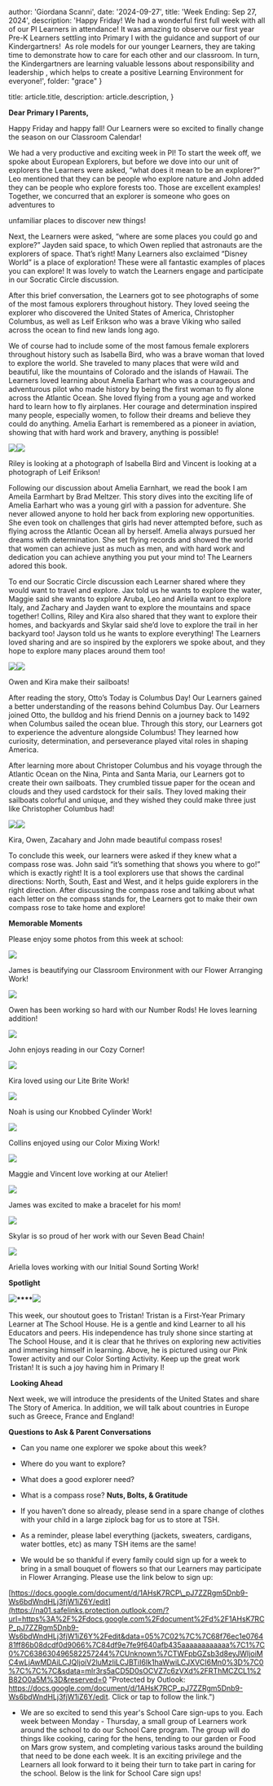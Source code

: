 
  author: 'Giordana Scanni',
  date: '2024-09-27',
  title: 'Week Ending: Sep 27, 2024',
  description:
    'Happy Friday! We had a wonderful first full week with all of our PI Learners in attendance! It was amazing to observe our first year Pre-K Learners settling into Primary I with the guidance and support of our Kindergartners!  As role models for our younger Learners, they are taking time to demonstrate how to care for each other and our classroom. In turn, the Kindergartners are learning valuable lessons about responsibility and leadership , which helps to create a positive Learning Environment for everyone!',
  folder: "grace"
}

  title: article.title,
  description: article.description,
}


**Dear Primary I Parents,**

Happy Friday and happy fall! Our Learners were so excited to finally change the season on our Classroom Calendar!

We had a very productive and exciting week in PI! To start the week off, we spoke about European Explorers, but before we dove into our unit of explorers the Learners were asked, “what does it mean to be an explorer?” Leo mentioned that they can be people who explore nature and John added they can be people who explore forests too. Those are excellent examples! Together, we concurred that an explorer is someone who goes on adventures to

unfamiliar places to discover new things!

Next, the Learners were asked, “where are some places you could go and explore?” Jayden said space, to which Owen replied that astronauts are the explorers of space. That’s right! Many Learners also exclaimed “Disney World” is a place of exploration! These were all fantastic examples of places you can explore! It was lovely to watch the Learners engage and participate in our Socratic Circle discussion.

After this brief conversation, the Learners got to see photographs of some of the most famous explorers throughout history. They loved seeing the explorer who discovered the United States of America, Christopher Columbus, as well as Leif Erikson who was a brave Viking who sailed across the ocean to find new lands long ago.

We of course had to include some of the most famous female explorers throughout history such as Isabella Bird, who was a brave woman that loved to explore the world. She traveled to many places that were wild and beautiful, like the mountains of Colorado and the islands of Hawaii. The Learners loved learning about Amelia Earhart who was a courageous and adventurous pilot who made history by being the first woman to fly alone across the Atlantic Ocean. She loved flying from a young age and worked hard to learn how to fly airplanes. Her courage and determination inspired many people, especially women, to follow their dreams and believe they could do anything. Amelia Earhart is remembered as a pioneer in aviation, showing that with hard work and bravery, anything is possible!

![](https://lh7-rt.googleusercontent.com/docsz/AD_4nXf64Rqnarr2EIsNHtqJhR9adc6_Rhc8kCFBVcvcfT8eU8blrQ1aQIFDMHY760UtgCeodwYtQWcatrZDhIz-WXZzzYH3QU1exk1FxVAOag_9MRizRh-D30KIlgUGyRszUkGnnC1Gv5rqaG1ER4VPYPBQycmj?key=1LCVcCN-aaxWH5bB7JJqwA)![](https://lh7-rt.googleusercontent.com/docsz/AD_4nXfl6pREuDgLxZeUvDs2jw5OtVN7HU-jG5WKr7cZKbjYuGe79Dh2q-qy7DleTDamiDA-uufMx3UH31VjX78rGHWrpcciyIfVdnua8e9GPU4B5CeNtUOcfZeAZzdmamkfxhf3tfQCKiiXDXx2yjp4gXeHsnCQ?key=1LCVcCN-aaxWH5bB7JJqwA)

Riley is looking at a photograph of Isabella Bird and Vincent is looking at a photograph of Leif Erikson!

Following our discussion about Amelia Earnhart, we read the book I am Ameila Earmhart by Brad Meltzer. This story dives into the exciting life of Amelia Earhart who was a young girl with a passion for adventure. She never allowed anyone to hold her back from exploring new opportunities. She even took on challenges that girls had never attempted before, such as flying across the Atlantic Ocean all by herself. Amelia always pursued her dreams with determination. She set flying records and showed the world that women can achieve just as much as men, and with hard work and dedication you can achieve anything you put your mind to! The Learners adored this book.

To end our Socratic Circle discussion each Learner shared where they would want to travel and explore. Jax told us he wants to explore the water, Maggie said she wants to explore Aruba, Leo and Ariella want to explore Italy, and Zachary and Jayden want to explore the mountains and space together! Collins, Riley and Kira also shared that they want to explore their homes, and backyards and Skylar said she’d love to explore the trail in her backyard too! Jayson told us he wants to explore everything! The Learners loved sharing and are so inspired by the explorers we spoke about, and they hope to explore many places around them too!

![](https://lh7-rt.googleusercontent.com/docsz/AD_4nXf1lIKkwQLkcp21pY-HALaiRj449Af0PvQOOj-d8CXodCJBvDAcBTLdCaaM7eTqIsCcZviuAGLBqyG9eni7D64u9f0ZgQjI_f3F0av9vg05lCMVUQAejxWGLjxHqxwr7koI7JKNMbOF0p9rdk1DATDI2Uo?key=1LCVcCN-aaxWH5bB7JJqwA)![](https://lh7-rt.googleusercontent.com/docsz/AD_4nXcbiwU2Dm3eXn6siPpiE2MkfBflXOeHuH0BTlajnlnTeUuFPHA3Y5zH2ZIn08N6_GdeShajYO4Y7wq3bf6NTm1i78KdRWUK_1DgFweVIC2CZVli7jufjb_c9T5Ir31f7Kd89t2EWwgcHr23TrcWgVx8y0w?key=1LCVcCN-aaxWH5bB7JJqwA)

Owen and Kira make their sailboats!

After reading the story, Otto’s Today is Columbus Day! Our Learners gained a better understanding of the reasons behind Columbus Day. Our Learners joined Otto, the bulldog and his friend Dennis on a journey back to 1492 when Columbus sailed the ocean blue. Through this story, our Learners got to experience the adventure alongside Columbus! They learned how curiosity, determination, and perseverance played vital roles in shaping America.

After learning more about Christoper Columbus and his voyage through the Atlantic Ocean on the Nina, Pinta and Santa Maria, our Learners got to create their own sailboats. They crumbled tissue paper for the ocean and clouds and they used cardstock for their sails. They loved making their sailboats colorful and unique, and they wished they could make three just like Christopher Columbus had!

![](https://lh7-rt.googleusercontent.com/docsz/AD_4nXeIc_dkChmG-ZfId5YxbQHB27sZY8SOgWoJYcC10Sbut4cm2AWv2kzePGKCr-T-bXH9JtnMHsJPeNcNyNFAOIxPnOxL6zsOJ_8HDnhOQ_5mc2d9hA1se1_M1yrPkf77cCv-0VETVQE8Mmc6bTqQBBN84UIQ?key=1LCVcCN-aaxWH5bB7JJqwA)![](https://lh7-rt.googleusercontent.com/docsz/AD_4nXcV5-ySMMi5_mypVcs6_VNOmn5JGnJqRMYbYOCwDbDlLElFKJNzjX8nyjY0OcpfQaYEWM1JpXfqFpiq1ah2elnMOI-Pji4TIHXhQWeBt8sxgxlwJ10ie1MbviSeB9luf35EsILK8GxoNws5WrtFlkK9Evk?key=1LCVcCN-aaxWH5bB7JJqwA)

Kira, Owen, Zacahary and John made beautiful compass roses!

To conclude this week, our learners were asked if they knew what a compass rose was. John said “it’s something that shows you where to go!” which is exactly right! It is a tool explorers use that shows the cardinal directions: North, South, East and West, and it helps guide explorers in the right direction. After discussing the compass rose and talking about what each letter on the compass stands for, the Learners got to make their own compass rose to take home and explore!

**Memorable Moments**

Please enjoy some photos from this week at school:

![](https://lh7-rt.googleusercontent.com/docsz/AD_4nXcUMimFsHYn_gKam_Vm7xD0H3NUyZmyWjBI-OifpAqq7aDp_EcIIXeGrVVJDo1fMV35Lyw1TtZ98TOuiGvVgtaDxj6v-_flK4lU9K3o3hTeIj1hch9Nfo7EpXnkcFamznxdsjGGvsHjLjbLNOKZTthxVTZ-?key=1LCVcCN-aaxWH5bB7JJqwA)

James is beautifying our Classroom Environment with our Flower Arranging Work!

![](https://lh7-rt.googleusercontent.com/docsz/AD_4nXfhfwdcY_PvaSVe7-nnC3bws2LYQD-N5uFGV90t2se-QgpvhwDoUZYo9HkmyxHGlYAv-1zBRiVF2G-SRqbfoOhtrwzsRMixwOEVgkOWkF61v7JSp_Nt_8vvI3Y_-mFPKRkyVa-Ad80B2feAU7ci3hyfHV_H?key=1LCVcCN-aaxWH5bB7JJqwA)

Owen has been working so hard with our Number Rods! He loves learning addition!

![](https://lh7-rt.googleusercontent.com/docsz/AD_4nXf_bLSGkjsCBQDokL3ovM8WGCKWWBpe5aBiUc71txpaZDdnAyajGzonRXckSK57BwwhRQUZTRJhud_yQrs4IGc6OH75TX-hohiKljZGFr8xAO6y7zXjtbYBZvfz7_kXC05aJO4apXWB2XcQ2AGu82aiGAVP?key=1LCVcCN-aaxWH5bB7JJqwA)

John enjoys reading in our Cozy Corner!

![](https://lh7-rt.googleusercontent.com/docsz/AD_4nXc7DPAIHyGvSHjK-NbsIuzokSHVgOqO88sd-t16nSdVPflJNZ7vRuco3AjIfNsu-fu_OiUPK15w8Fn_CMmNuRuwpc20PN3o38vg2Gj4HObrO-xrn4LVhaNq_wTu8JqQu1W1Ffhkl-HV9gAGyCCPsJgaIWpw?key=1LCVcCN-aaxWH5bB7JJqwA)

Kira loved using our Lite Brite Work!

![](https://lh7-rt.googleusercontent.com/docsz/AD_4nXfWfPs9nP6p6wTspj9wyoDD6I8PozgyvKmW9BCynD6NvrKtELRKV1rHK3u9lVhkayTuTSF_MuuYQu5cDT5WUPsWbeUvDtcUwQbbUxDphDjjRk1LRDMvKiugbgd-0GoYKXnwq_aceWoK2oPLPCcQhul1tjs?key=1LCVcCN-aaxWH5bB7JJqwA)

Noah is using our Knobbed Cylinder Work!

![](https://lh7-rt.googleusercontent.com/docsz/AD_4nXd1sPXzYkQF4xJnSogrEu3eT3lGObY9vlJDDcR1mDEv8DjKmVQddIxd81PiykQQ1dt3dJm4PHoU3cbnB7HWavUMrq1VNVnQeCbnknhh0d3APsxpxqeqSEfHywAI9q_xQNB8VMO1Vn4x1eBe26T03_nGq-YS?key=1LCVcCN-aaxWH5bB7JJqwA)

Collins enjoyed using our Color Mixing Work!

![](https://lh7-rt.googleusercontent.com/docsz/AD_4nXcxgxBVjTnoF_ZtEv6_mf1dxbtBs9Pt8H4YoSS5SkmmVLG73l5578ULIL0xMI8jlbaQk8uDoxxLxbDMfxvu2ciFsOEsjdI-J1iemoFZn2DtGSs7STb7i4c2GDrK5A8Z2-eO5akpCtLBLrVO1nZiXsGcFvPB?key=1LCVcCN-aaxWH5bB7JJqwA)

Maggie and Vincent love working at our Atelier!

![](https://lh7-rt.googleusercontent.com/docsz/AD_4nXdpa0p9g_tiWhaJa2aLDqUXSh40FbmWtXhBSwVQqkgfKodzMbnvI8rajIQdiWoJp7_iz9gar_vr3FNwAkgQOG4V4q300Oa-nUJ3QJ4hfF9t6XIOe-naG3ohyPQw-WiyFjAvdzeZ23RXlGCC7oLGbOHYNFE?key=1LCVcCN-aaxWH5bB7JJqwA)

James was excited to make a bracelet for his mom!

![](https://lh7-rt.googleusercontent.com/docsz/AD_4nXdCjlUqyboI8-VlKbKfvs_Epm8kXTxpHEUutKR0sz4jTx_QnkCIpD6j1cYkNOBFyZN1KmIl-EVELGnS1rt3KH7DPWr1zPmqETCuZwDopO9hMq1rPm0W9S6XwnL3T6sjmrF7VfUkkxnAe9VFQ4ELKQP1geBH?key=1LCVcCN-aaxWH5bB7JJqwA)

Skylar is so proud of her work with our Seven Bead Chain!

![](https://lh7-rt.googleusercontent.com/docsz/AD_4nXeYezGlKa9OqMkkMggBlNSxtxfSKcJQAt1L1A_BsLRQ5DY3V1MboA3z0NegGQw2WnLTKIZR0KcW7epdcmLdMCiHO0DWOxNgCpIVDL_iArwCrj1O9nYzjFPXeVMmyhqtMi4CF27PTchI_xE-ZmZq-KULQV5r?key=1LCVcCN-aaxWH5bB7JJqwA)

Ariella loves working with our Initial Sound Sorting Work!

**Spotlight**

**![](https://lh7-rt.googleusercontent.com/docsz/AD_4nXeoR7eJOh4E067P1spM0i6ngd1BNznvxb9HgDNvu04-auBCJPVo8ugPU0P2Gu5wPxhAwWNLa9DvArSEK8f28j5qpuJ5d39d7y5Rd0i1caH5FHzT8cehj94qSyhmCurGbcA9fFCdOoYGWi3f9hC0cvGe5ak7?key=1LCVcCN-aaxWH5bB7JJqwA)****![](https://lh7-rt.googleusercontent.com/docsz/AD_4nXfxYmxIjFScQhrUIqxxCmLhfVJ6l7uDxPrj3L5-C9J7P4v2-udfTBwdOyqwi30RkOzLRcjlN3M2vTWXNs-5-QpcOYCRSNG5tCToh9PsJIWsALq9dF4IiRjkz7GtokdgXw3hCMmK76teA3G2QqF8XhJBD9E2?key=1LCVcCN-aaxWH5bB7JJqwA)**

This week, our shoutout goes to Tristan! Tristan is a First-Year Primary Learner at The School House. He is a gentle and kind Learner to all his Educators and peers. His independence has truly shone since starting at The School House, and it is clear that he thrives on exploring new activities and immersing himself in learning. Above, he is pictured using our Pink Tower activity and our Color Sorting Activity. Keep up the great work Tristan! It is such a joy having him in Primary I!

 **Looking Ahead**

Next week, we will introduce the presidents of the United States and share The Story of America. In addition, we will talk about countries in Europe such as Greece, France and England!

**Questions to Ask & Parent Conversations**

-   Can you name one explorer we spoke about this week?
-   Where do you want to explore?
-   What does a good explorer need?
-   What is a compass rose?
**Nuts, Bolts, & Gratitude**

-   If you haven’t done so already, please send in a spare change of clothes with your child in a large ziplock bag for us to store at TSH.
-   As a reminder, please label everything (jackets, sweaters, cardigans, water bottles, etc) as many TSH items are the same!
-   We would be so thankful if every family could sign up for a week to bring in a small bouquet of flowers so that our Learners may participate in Flower Arranging. Please use the link below to sign up:

[https://docs.google.com/document/d/1AHsK7RCP\_pJ7ZZRgm5Dnb9-Ws6bdWndHLj3fjW1iZ6Y/edit](https://na01.safelinks.protection.outlook.com/?url=https%3A%2F%2Fdocs.google.com%2Fdocument%2Fd%2F1AHsK7RCP_pJ7ZZRgm5Dnb9-Ws6bdWndHLj3fjW1iZ6Y%2Fedit&data=05%7C02%7C%7C68f76ec1e076481ff86b08dcdf0d9066%7C84df9e7fe9f640afb435aaaaaaaaaaaa%7C1%7C0%7C638630496582257244%7CUnknown%7CTWFpbGZsb3d8eyJWIjoiMC4wLjAwMDAiLCJQIjoiV2luMzIiLCJBTiI6Ik1haWwiLCJXVCI6Mn0%3D%7C0%7C%7C%7C&sdata=mlr3rs5aCD5D0sOCVZ7c6zVXd%2FRThMCZCL1%2B82O0a5M%3D&reserved=0 "Protected by Outlook: https://docs.google.com/document/d/1AHsK7RCP_pJ7ZZRgm5Dnb9-Ws6bdWndHLj3fjW1iZ6Y/edit. Click or tap to follow the link.")

-   We are so excited to send this year's School Care sign-ups to you. Each week between Monday - Thursday, a small group of Learners work around the school to do our School Care program. The group will do things like cooking, caring for the hens, tending to our garden or Food on Mars grow system, and completing various tasks around the building that need to be done each week. It is an exciting privilege and the Learners all look forward to it being their turn to take part in caring for the school. Below is the link for School Care sign ups!

[](https://na01.safelinks.protection.outlook.com/?url=https%3A%2F%2Fdocs.google.com%2Fdocument%2Fd%2F12qmxxyIJKJTueicaObkxKtmMJ_HnNON9J_3Cd3kau3I%2Fedit&data=05%7C02%7C%7C68f76ec1e076481ff86b08dcdf0d9066%7C84df9e7fe9f640afb435aaaaaaaaaaaa%7C1%7C0%7C638630496582278748%7CUnknown%7CTWFpbGZsb3d8eyJWIjoiMC4wLjAwMDAiLCJQIjoiV2luMzIiLCJBTiI6Ik1haWwiLCJXVCI6Mn0%3D%7C0%7C%7C%7C&sdata=yqBiDRm%2Bi2oJcjDKRUsyo1tirOA%2BVEMc2530sCDDeeo%3D&reserved=0 "Protected by Outlook: https://docs.google.com/document/d/12qmxxyIJKJTueicaObkxKtmMJ_HnNON9J_3Cd3kau3I/edit. Click or tap to follow the link.")
